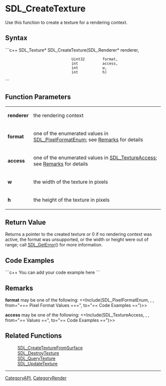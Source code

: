 <!-- pragma section-numbers off -->
<!-- pragma disable-camelcase -->

= SDL_CreateTexture =
Use this function to create a texture for a rendering context.


== Syntax ==
```c++
SDL_Texture* SDL_CreateTexture(SDL_Renderer* renderer,
                               Uint32        format,
                               int           access, 
                               int           w,
                               int           h)
```

== Function Parameters ==
{|
|'''renderer'''
|the rendering context
|-
|'''format'''
|one of the enumerated values in [[SDL_PixelFormatEnum]]; see [[#format|Remarks]] for details
|-
|'''access'''
|one of the enumerated values in [[SDL_TextureAccess]]; see [[#access|Remarks]] for details
|-
|'''w'''
|the width of the texture in pixels
|-
|'''h'''
|the height of the texture in pixels
|}

== Return Value ==
Returns a pointer to the created texture or 0 if no rendering context was active, the format was unsupported, or the width or height were out of range; call [[SDL_GetError]]() for more information. 

== Code Examples ==
```c++
You can add your code example here
```

== Remarks ==
<span id="format"></span> '''format''' may be one of the following:
<<Include(SDL_PixelFormatEnum, , , from="=== Pixel Format Values ===", to="== Code Examples ==")>>

<span id="access"></span> '''access''' may be one of the following:
<<Include(SDL_TextureAccess, , , from="== Values ==", to="== Code Examples ==")>>

== Related Functions ==
:[[SDL_CreateTextureFromSurface]]
:[[SDL_DestroyTexture]]
:[[SDL_QueryTexture]]
:[[SDL_UpdateTexture]]

----
[[CategoryAPI]], [[CategoryRender]]
